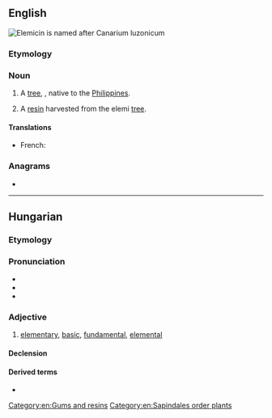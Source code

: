 ==English==
[[File:ElemicinSVG.svg|thumb|[[Elemicin]] is named after ''Canarium luzonicum'']]
{{wikipedia}}

===Etymology===
{{rfe|en}}

===Noun===
{{en-noun|~}}

# A [[tree]], {{taxlink|Canarium luzonicum|species|noshow=1}}, native to the [[Philippines]].
# {{lb|en|uncountable}} A [[resin]] harvested from the elemi [[tree]].

====Translations====
{{trans-top|elemi}}
* French: {{t+|fr|élémi}}
{{trans-mid}}
{{trans-bottom}}

===Anagrams===
* {{anagrams|en|a=eeilm|Emile}}

[[Category:en:Gums and resins]]
[[Category:en:Sapindales order plants]]

----

==Hungarian==

===Etymology===
{{affix|hu|elem|-i|pos=adjective}}

===Pronunciation===
* {{hu-IPA}}
* {{hyphenation|hu|ele|mi}}
* {{rhymes|hu|mi}}

===Adjective===
{{hu-adj|bb}}

# [[elementary]], [[basic]], [[fundamental]], [[elemental]]

====Declension====
{{hu-infl-nom|elemie|e|-}}

====Derived terms====
* {{l|hu|elemi részecske}}